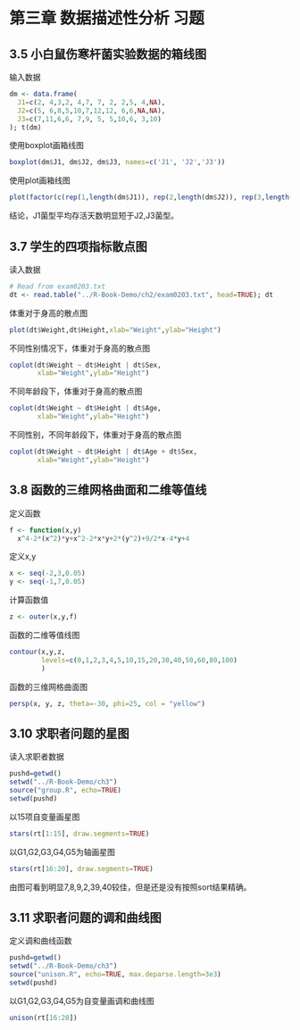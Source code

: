 # 第三章 数据描述性分析 习题

## 3.5 小白鼠伤寒杆菌实验数据的箱线图

输入数据
```r
dm <- data.frame(
  J1=c(2, 4,3,2, 4,7, 7, 2, 2,5, 4,NA),
  J2=c(5, 6,8,5,10,7,12,12, 6,6,NA,NA),
  J3=c(7,11,6,6, 7,9, 5, 5,10,6, 3,10)
); t(dm)
```

使用boxplot画箱线图
```r
boxplot(dm$J1, dm$J2, dm$J3, names=c('J1', 'J2','J3'))
```

使用plot画箱线图
```r
plot(factor(c(rep(1,length(dm$J1)), rep(2,length(dm$J2)), rep(3,length(dm$J3)))), unlist(dm))
```

结论，J1菌型平均存活天数明显短于J2,J3菌型。

## 3.7 学生的四项指标散点图

读入数据
```r
# Read from exam0203.txt
dt <- read.table("../R-Book-Demo/ch2/exam0203.txt", head=TRUE); dt
```

体重对于身高的散点图
```r
plot(dt$Weight,dt$Height,xlab="Weight",ylab="Height") 
```

不同性别情况下，体重对于身高的散点图
```r
coplot(dt$Weight ~ dt$Height | dt$Sex,
       xlab="Weight",ylab="Height")
```

不同年龄段下，体重对于身高的散点图
```r
coplot(dt$Weight ~ dt$Height | dt$Age,
       xlab="Weight",ylab="Height")
```

不同性别，不同年龄段下，体重对于身高的散点图
```r
coplot(dt$Weight ~ dt$Height | dt$Age + dt$Sex,
       xlab="Weight",ylab="Height")
```

## 3.8 函数的三维网格曲面和二维等值线

定义函数
```r
f <- function(x,y) 
  x^4-2*(x^2)*y+x^2-2*x*y+2*(y^2)+9/2*x-4*y+4
```

定义x,y
```r
x <- seq(-2,3,0.05)
y <- seq(-1,7,0.05)
```

计算函数值
```r
z <- outer(x,y,f)
```

函数的二维等值线图
```r
contour(x,y,z,
        levels=c(0,1,2,3,4,5,10,15,20,30,40,50,60,80,100)
        )
```

函数的三维网格曲面图
```r
persp(x, y, z, theta=-30, phi=25, col = "yellow")
```

## 3.10 求职者问题的星图

读入求职者数据
```r
pushd=getwd()
setwd("../R-Book-Demo/ch3")
source("group.R", echo=TRUE)
setwd(pushd)
```

以15项自变量画星图
```r
stars(rt[1:15], draw.segments=TRUE)
```

以G1,G2,G3,G4,G5为轴画星图
```r
stars(rt[16:20], draw.segments=TRUE)
```

由图可看到明显7,8,9,2,39,40较佳，但是还是没有按照sort结果精确。

## 3.11 求职者问题的调和曲线图

定义调和曲线函数
```r
pushd=getwd()
setwd("../R-Book-Demo/ch3")
source("unison.R", echo=TRUE, max.deparse.length=3e3)
setwd(pushd)
```

以G1,G2,G3,G4,G5为自变量画调和曲线图
```r
unison(rt[16:20])
```
